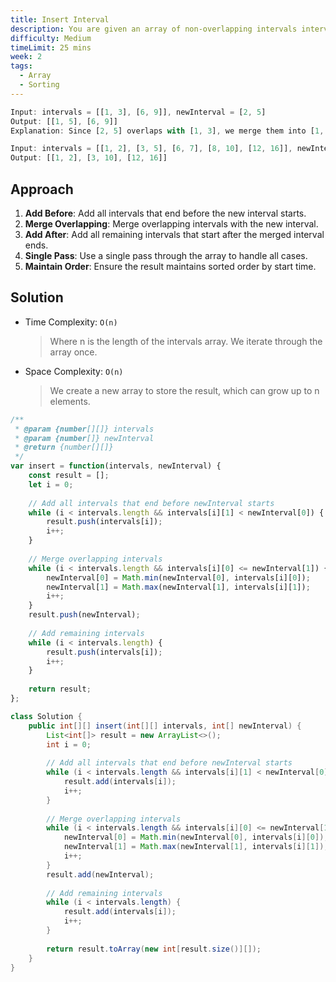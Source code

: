```yaml
---
title: Insert Interval
description: You are given an array of non-overlapping intervals intervals where intervals[i] = [starti, endi] represent the start and the end of the ith interval and intervals is sorted in ascending order by starti. You are also given an interval newInterval = [start, end] that represents the start and end of another interval. Insert newInterval into intervals such that intervals is still sorted in ascending order by starti and intervals still does not have any overlapping intervals (merge overlapping intervals if necessary).
difficulty: Medium
timeLimit: 25 mins
week: 2
tags:
  - Array
  - Sorting
---
```


```js title="Example"
Input: intervals = [[1, 3], [6, 9]], newInterval = [2, 5]
Output: [[1, 5], [6, 9]]
Explanation: Since [2, 5] overlaps with [1, 3], we merge them into [1, 5].

Input: intervals = [[1, 2], [3, 5], [6, 7], [8, 10], [12, 16]], newInterval = [4, 8]
Output: [[1, 2], [3, 10], [12, 16]]
```

## Approach

1. **Add Before**: Add all intervals that end before the new interval starts.
2. **Merge Overlapping**: Merge overlapping intervals with the new interval.
3. **Add After**: Add all remaining intervals that start after the merged interval ends.
4. **Single Pass**: Use a single pass through the array to handle all cases.
5. **Maintain Order**: Ensure the result maintains sorted order by start time.

## Solution

- Time Complexity: `O(n)`
  > Where n is the length of the intervals array. We iterate through the array once.
- Space Complexity: `O(n)`
  > We create a new array to store the result, which can grow up to n elements.

```js tab="JavaScript"
/**
 * @param {number[][]} intervals
 * @param {number[]} newInterval
 * @return {number[][]}
 */
var insert = function(intervals, newInterval) {
    const result = [];
    let i = 0;
    
    // Add all intervals that end before newInterval starts
    while (i < intervals.length && intervals[i][1] < newInterval[0]) {
        result.push(intervals[i]);
        i++;
    }
    
    // Merge overlapping intervals
    while (i < intervals.length && intervals[i][0] <= newInterval[1]) {
        newInterval[0] = Math.min(newInterval[0], intervals[i][0]);
        newInterval[1] = Math.max(newInterval[1], intervals[i][1]);
        i++;
    }
    result.push(newInterval);
    
    // Add remaining intervals
    while (i < intervals.length) {
        result.push(intervals[i]);
        i++;
    }
    
    return result;
};
```

```java tab="Java"
class Solution {
    public int[][] insert(int[][] intervals, int[] newInterval) {
        List<int[]> result = new ArrayList<>();
        int i = 0;
        
        // Add all intervals that end before newInterval starts
        while (i < intervals.length && intervals[i][1] < newInterval[0]) {
            result.add(intervals[i]);
            i++;
        }
        
        // Merge overlapping intervals
        while (i < intervals.length && intervals[i][0] <= newInterval[1]) {
            newInterval[0] = Math.min(newInterval[0], intervals[i][0]);
            newInterval[1] = Math.max(newInterval[1], intervals[i][1]);
            i++;
        }
        result.add(newInterval);
        
        // Add remaining intervals
        while (i < intervals.length) {
            result.add(intervals[i]);
            i++;
        }
        
        return result.toArray(new int[result.size()][]);
    }
}
```
